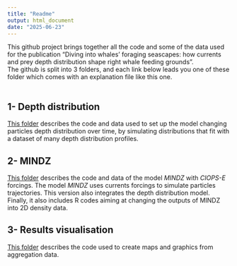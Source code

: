 ```yaml
---
title: "Readme"
output: html_document
date: "2025-06-23"
---
```


This github project brings together all the code and some of the data used
for the publication "Diving into whales’ foraging seascapes: how currents and 
prey depth distribution shape right whale feeding grounds".
<br/>
The github is split into 3 folders, and each link below leads you one of these 
folder which comes with an explanation file like this one. 
<br/>
<br/>

## 1- Depth distribution
[This folder](https://github.com/ArionRufus/right_whale_foraging_seascape/blob/master/1_depth_distribution/depth_distribution.md) describes the code and data used to set up the model changing 
particles depth distribution over time, by simulating distributions that fit 
with a dataset of many depth distribution profiles. 


## 2- MINDZ
[This folder](https://github.com/ArionRufus/right_whale_foraging_seascape/blob/master/2_MINDZ/MINDZ.md) describes the code and data of the model *MINDZ* with *CIOPS-E* forcings. 
The model *MINDZ* uses currents forcings to simulate particles trajectories. 
This version also integrates the depth distribution model. Finally, it also 
includes R codes aiming at changing the outputs of MINDZ into 2D density data.


## 3- Results visualisation
[This folder](https://github.com/ArionRufus/right_whale_foraging_seascape/blob/master/3_Results_visualisation/visu.md) describes the code used to create maps and graphics from aggregation data.  


